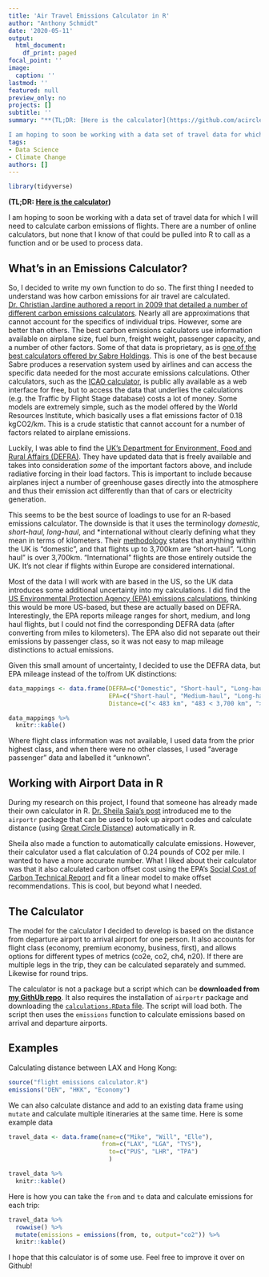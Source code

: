 ```yaml
---
title: 'Air Travel Emissions Calculator in R'
author: "Anthony Schmidt"
date: '2020-05-11'
output:
  html_document:
    df_print: paged
focal_point: ''
image:
  caption: ''
lastmod: ''
featured: null
preview_only: no
projects: []
subtitle: ''
summary: "**(TL;DR: [Here is the calculator](https://github.com/acircleda/Flight-Emissions-Calculator))**

I am hoping to soon be working with a data set of travel data for which I will need to calculate carbon emissions of flights. There are a number of online calculators, but none that I know of that could be pulled into R to call as a function and or be used to process data."
tags:
- Data Science
- Climate Change
authors: []
---
```

```r
library(tidyverse)
```
**(TL;DR: [Here is the calculator](https://github.com/acircleda/Flight-Emissions-Calculator))**

I am hoping to soon be working with a data set of travel data for which I will need to calculate carbon emissions of flights. There are a number of online calculators, but none that I know of that could be pulled into R to call as a function and or be used to process data.

## What's in an Emissions Calculator?

So, I decided to write my own function to do so. The first thing I needed to understand was how carbon emissions for air travel are calculated. [Dr. Christian Jardine authored a report in 2009 that detailed a number of different carbon emissions calculators](https://www.eci.ox.ac.uk/research/energy/downloads/jardine09-carboninflights.pdf). Nearly all are approximations that cannot account for the specifics of individual trips. However, some are better than others. The best carbon emissions calculators use information available on airplane size, fuel burn, freight weight, passenger capacity, and a number of other factors. Some of that data is proprietary, as is [one of the best calculators offered by Sabre Holdings](https://www.sabreredappcentre.sabre.com/apps/Carbon-Emission-Calculator). This is one of the best because Sabre produces a reservation system used by airlines and can access the specific data needed for the most accurate emissions calculations. Other calculators, such as the [ICAO calculator](https://www.icao.int/environmental-protection/Carbonoffset/Pages/default.aspx), is public ally available as a web interface for free, but to access the data that underlies the calculations (e.g. the Traffic by Flight Stage database) costs a lot of money. Some models are extremely simple, such as the model offered by the World Resources Institute, which basically uses a flat emissions factor of 0.18 kgCO2/km. This is a crude statistic that cannot account for a number of factors related to airplane emissions.

Luckily, I was able to find the [UK's Department for Environment, Food and Rural Affairs (DEFRA)](https://www.gov.uk/government/publications/greenhouse-gas-reporting-conversion-factors-2019). They have updated data that is freely available and takes into consideration *some* of the important factors above, and include radiative forcing in their load factors. This is important to include because airplanes inject a number of greenhouse gases directly into the atmosphere and thus their emission act differently than that of cars or electricity generation.

This seems to be the best source of loadings to use for an R-based emissions calculator. The downside is that it uses the terminology *domestic, short-haul, long-haul*, and *international without clearly defining what they mean in terms of kilometers. Their [methodology](https://assets.publishing.service.gov.uk/government/uploads/system/uploads/attachment_data/file/829336/2019_Green-house-gas-reporting-methodology.pdf) states that anything within the UK is "domestic", and that flights up to 3,700km are "short-haul". "Long haul" is over 3,700km. "International" flights are those entirely outside the UK. It's not clear if flights within Europe are considered international. 

Most of the data I will work with are based in the US, so the UK data introduces some additional uncertainty into my calculations. I did find the [US Environmental Protection Agency (EPA) emissions calculations](https://www.epa.gov/sites/production/files/2020-04/documents/ghg-emission-factors-hub.pdf), thinking this would be more US-based, but these are actually based on DEFRA. Interestingly, the EPA reports mileage ranges for short, medium, and long haul flights, but I could not find the corresponding DEFRA data (after converting from miles to kilometers). The EPA also did not separate out their emissions by passenger class, so it was not easy to map mileage distinctions to actual emissions.

Given this small amount of uncertainty, I decided to use the DEFRA data, but EPA mileage instead of the to/from UK distinctions:

```r
data_mappings <- data.frame(DEFRA=c("Domestic", "Short-haul", "Long-haul"),
                            EPA=c("Short-haul", "Medium-haul", "Long-haul"),
                            Distance=c("< 483 km", "483 < 3,700 km", "> 3700 km"))

data_mappings %>%
  knitr::kable()
```


Where flight class information was not available, I used data from the prior highest class, and when there were no other classes, I used "average passenger" data and labelled it "unknown".

## Working with Airport Data in R

During my research on this project, I found that someone has already made their own calculator in R. [Dr. Sheila Saia's post](https://sheilasaia.rbind.io/post/2019-04-19-carbon-cost-calcs/) introduced me to the `airportr` package that can be used to look up airport codes and calculate distance (using [Great Circle Distance](https://en.wikipedia.org/wiki/Great-circle_distance)) automatically in R.


Sheila also made a function to automatically calculate emissions. However, their calculator used a flat calculation of 0.24 pounds of CO2 per mile. I wanted to have a more accurate number. What I liked about their calculator was that it also calculated carbon offset cost using the EPA's [Social Cost of Carbon Technical Report](https://19january2017snapshot.epa.gov/sites/production/files/2016-12/documents/sc_co2_tsd_august_2016.pdf) and fit a linear model to make offset recommendations. This is cool, but beyond what I needed.

## The Calculator

The model for the calculator I decided to develop is based on the distance from departure airport to arrival airport for one person. It also accounts for flight class (economy, premium economy, business, first), and allows options for different types of metrics (co2e, co2, ch4, n20). If there are multiple legs in the trip, they can be calculated separately and summed. Likewise for round trips.

The calculator is not a package but a script which can be **downloaded from [my GithUb repo](https://github.com/acircleda/Flight-Emissions-Calculator)**. It also requires the installation of `airportr` package and downloading the [`calculations.RData` file](https://github.com/acircleda/Flight-Emissions-Calculator/blob/master/calculations.RData). The script will load both. The script then uses the `emissions` function to calculate emissions based on arrival and departure airports. 

## Examples

Calculating distance between LAX and Hong Kong:
```r
source("flight emissions calculator.R")
emissions("DEN", "HKK", "Economy")
```

We can also calculate distance and add to an existing data frame using `mutate` and calculate multiple itineraries at the same time. Here is some example data

```r
travel_data <- data.frame(name=c("Mike", "Will", "Elle"),
                          from=c("LAX", "LGA", "TYS"),
                            to=c("PUS", "LHR", "TPA")
                            )

travel_data %>% 
  knitr::kable()
```

Here is how you can take the `from` and `to` data and calculate emissions for each trip:
```r
travel_data %>%
  rowwise() %>%
  mutate(emissions = emissions(from, to, output="co2")) %>%
  knitr::kable()
```

I hope that this calculator is of some use. Feel free to improve it over on Github!